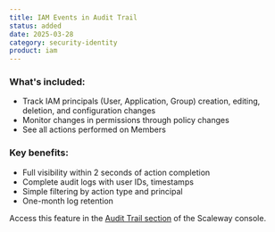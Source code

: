 ```yaml
---
title: IAM Events in Audit Trail
status: added
date: 2025-03-28
category: security-identity
product: iam
---
```


### What's included:
* Track IAM principals (User, Application, Group) creation, editing, deletion, and configuration changes
* Monitor changes in permissions through policy changes
* See all actions performed on Members

### Key benefits:
* Full visibility within 2 seconds of action completion
* Complete audit logs with user IDs, timestamps
* Simple filtering by action type and principal
* One-month log retention

Access this feature in the [Audit Trail section](https://console.scaleway.com/audit-trail/) of the Scaleway console.


